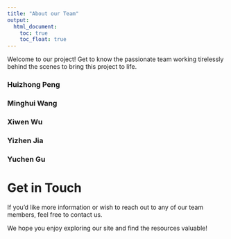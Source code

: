 ```yaml
---
title: "About our Team"
output: 
  html_document:
    toc: true
    toc_float: true
---
```

Welcome to our project! Get to know the passionate team working tirelessly behind the scenes to bring this project to life. 

### Huizhong Peng
### Minghui Wang
### Xiwen Wu
### Yizhen Jia
### Yuchen Gu


# Get in Touch

If you’d like more information or wish to reach out to any of our team members, feel free to contact us.

We hope you enjoy exploring our site and find the resources valuable!